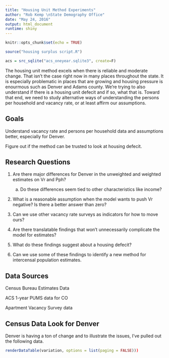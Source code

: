 ```yaml
---
title: "Housing Unit Method Experiments"
author: "Rob Kemp \nState Demography Office"
date: "May 24, 2016"
output: html_document
runtime: shiny
---
```


```r
knitr::opts_chunk$set(echo = TRUE)

source("housing surplus script.R")

acs = src_sqlite("acs_oneyear.sqlite3", create=F)

```

The housing unit method excels when there is reliable and moderate change.  That isn't the case right now in many places throughout the state.  It is especially problematic in places that are growing and housing pressure is enourmous such as Denver and Adams county.  We're trying to also understand if there is a housing unit defecit and if so, what that is.  Toward that end, we need to study alternative ways of understanding the persons per household and vacancy rate, or at least affirm our assumptions.

## Goals

Understand vacancy rate and persons per household data and assumptions better, especially for Denver.

Figure out if the method can be trusted to look at housing defecit.


## Research Questions

1. Are there major differences for Denver in the unweighted and weighted estimates on Vr and Pph?
    a. Do these differences seem tied to other characteristics like income?
    
2. What is a reasonable assumption when the model wants to push Vr negative? Is there a better answer than zero?

3. Can we use other vacancy rate surveys as indicators for how to move ours?

4. Are there translatable findings that won't unnecessarily complicate the model for estimates?

5. What do these findings suggest about a housing defecit?

6. Can we use some of these findings to identify a new method for intercensal population estimates.

## Data Sources

Census Bureau Estimates Data

ACS 1-year PUMS data for CO

Apartment Vacancy Survey data


## Census Data Look for Denver

Denver is having a ton of change and to illustrate the issues, I've pulled out the following data.  

```r

renderDataTable(variation, options = list(paging = FALSE)))

```
